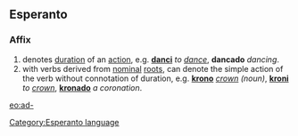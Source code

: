 ==Esperanto==
===Affix===
# denotes [[duration]] of an [[action]], e.g. '''[[danci]]''' ''to [[dance]]'', '''dancado''' ''dancing''.
# with verbs derived from [[nominal]] [[root]]s, can denote the simple action of the verb without connotation of duration, e.g. '''[[krono]]''' ''[[crown]] (noun)'', '''[[kroni]]''' ''to [[crown]]'', '''[[kronado]]''' ''a coronation''.

{{Universala Vortaro}}
[[eo:ad-]]
[[Category:Esperanto language]]